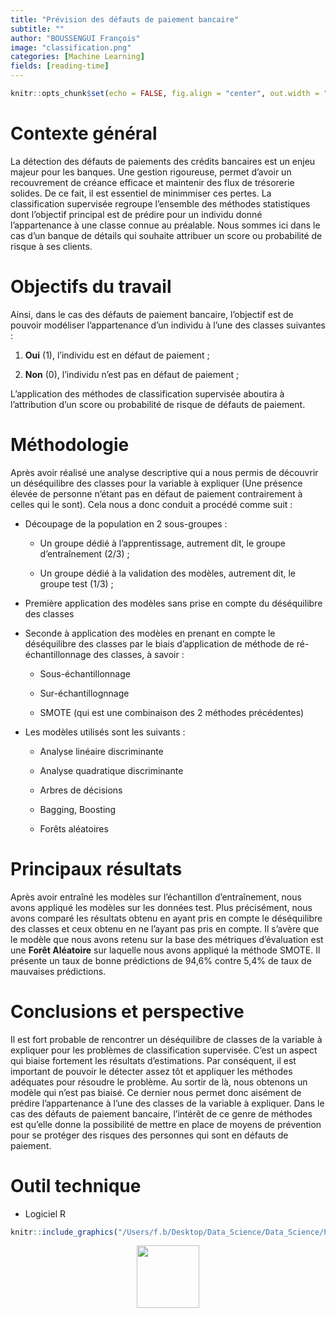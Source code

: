 ```yaml
---
title: "Prévision des défauts de paiement bancaire"
subtitle: ""
author: "BOUSSENGUI François"
image: "classification.png"
categories: [Machine Learning]
fields: [reading-time]
---
```


```r
knitr::opts_chunk$set(echo = FALSE, fig.align = "center", out.width = "100%")
```

# Contexte général

La détection des défauts de paiements des crédits bancaires est un enjeu majeur pour les banques. Une gestion rigoureuse, permet d'avoir un recouvrement de créance efficace et maintenir des flux de trésorerie solides. De ce fait, il est essentiel de minimmiser ces pertes. La classification supervisée regroupe l'ensemble des méthodes statistiques dont l'objectif principal est de prédire pour un individu donné l'appartenance à une classe connue au préalable. Nous sommes ici dans le cas d'un banque de détails qui souhaite attribuer un score ou probabilité de risque à ses clients. 

# Objectifs du travail

Ainsi, dans le cas des défauts de paiement bancaire, l'objectif est de pouvoir modéliser l'appartenance d'un individu à l'une des classes suivantes :

1.  **Oui** (1), l'individu est en défaut de paiement ;

2.  **Non** (0), l'individu n'est pas en défaut de paiement ;

L'application des méthodes de classification supervisée aboutira à l'attribution d'un score ou probabilité de risque de défauts de paiement.

# Méthodologie

Après avoir réalisé une analyse descriptive qui a nous permis de découvrir un déséquilibre des classes pour la variable à expliquer (Une présence élevée de personne n'étant pas en défaut de paiement contrairement à celles qui le sont). Cela nous a donc conduit a procédé comme suit :

-   Découpage de la population en 2 sous-groupes :

    -   Un groupe dédié à l'apprentissage, autrement dit, le groupe d'entraînement (2/3) ;

    -   Un groupe dédié à la validation des modèles, autrement dit, le groupe test (1/3) ;

-   Première application des modèles sans prise en compte du déséquilibre des classes

-   Seconde à application des modèles en prenant en compte le déséquilibre des classes par le biais d'application de méthode de ré-échantillonnage des classes, à savoir :

    -   Sous-échantillonnage

    -   Sur-échantillognnage

    -   SMOTE (qui est une combinaison des 2 méthodes précédentes)

-   Les modèles utilisés sont les suivants :

    -   Analyse linéaire discriminante

    -   Analyse quadratique discriminante

    -   Arbres de décisions

    -   Bagging, Boosting

    -   Forêts aléatoires

# Principaux résultats

Après avoir entraîné les modèles sur l'échantillon d'entraînement, nous avons appliqué les modèles sur les données test. Plus précisément, nous avons comparé les résultats obtenu en ayant pris en compte le déséquilibre des classes et ceux obtenu en ne l'ayant pas pris en compte. Il s'avère que le modèle que nous avons retenu sur la base des métriques d'évaluation est une **Forêt Aléatoire** sur laquelle nous avons appliqué la méthode SMOTE. Il présente un taux de bonne prédictions de 94,6% contre 5,4% de taux de mauvaises prédictions.

# Conclusions et perspective

Il est fort probable de rencontrer un déséquilibre de classes de la variable à expliquer pour les problèmes de classification supervisée. C'est un aspect qui biaise fortement les résultats d'estimations. Par conséquent, il est important de pouvoir le détecter assez tôt et appliquer les méthodes adéquates pour résoudre le problème. Au sortir de là, nous obtenons un modèle qui n'est pas biaisé. Ce dernier nous permet donc aisément de prédire l'appartenance à l'une des classes de la variable à expliquer. Dans le cas des défauts de paiement bancaire, l'intérêt de ce genre de méthodes est qu'elle donne la possibilité de mettre en place de moyens de prévention pour se protéger des risques des personnes qui sont en défauts de paiement.

# Outil technique 

- Logiciel R 


```r
knitr::include_graphics("/Users/f.b/Desktop/Data_Science/Data_Science/Personal_portfolio/Personal_portfolio/posts/third/Application de modèles de machine learning.pdf")
```

::: {style="text-align:center;"}
[<img src="down.png" width="100"/>](https://drive.google.com/file/d/1jjlFMDcByaBqEMHDY7o6BApwaPJE7SG-/view?usp=sharing)
:::
